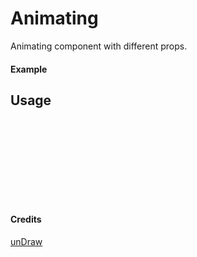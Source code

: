 
<Meta of={Animating} title="unDraw/Animating" />

# Animating

Animating component with different props.

#### Example

<Canvas of={Animating.Primary} />

## Usage

```ts
import { Animating } from "yadl-ui";

const Example = () => {
  return (
      <Animating />
  );
};

export default Example;
```

#### Credits
[unDraw](https://undraw.co/illustrations)
